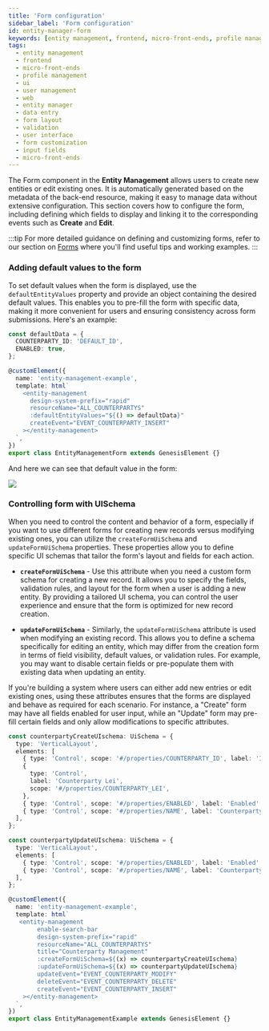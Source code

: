 ```yaml
---
title: 'Form configuration'
sidebar_label: 'Form configuration'
id: entity-manager-form
keywords: [entity management, frontend, micro-front-ends, profile management, ui, user management, web]
tags:
  - entity management
  - frontend
  - micro-front-ends
  - profile management
  - ui
  - user management
  - web
  - entity manager
  - data entry
  - form layout
  - validation
  - user interface
  - form customization
  - input fields
  - micro-front-ends
---
```



The Form component in the **Entity Management** allows users to create new entities or edit existing ones. It is automatically generated based on the metadata of the back-end resource, making it easy to manage data without extensive configuration. This section covers how to configure the form, including defining which fields to display and linking it to the corresponding events such as **Create** and **Edit**.

:::tip
For more detailed guidance on defining and customizing forms, refer to our section on [Forms](../../007_forms/002_smart-forms/index.mdx) where you'll find useful tips and working examples. 
:::

### Adding default values to the form

To set default values when the form is displayed, use the `defaultEntityValues` property and provide an object containing the desired default values. This enables you to pre-fill the form with specific data, making it more convenient for users and ensuring consistency across form submissions. Here's an example:

```typescript
const defaultData = {
  COUNTERPARTY_ID: 'DEFAULT_ID',
  ENABLED: true,
};

@customElement({
  name: 'entity-management-example',
  template: html`
    <entity-management
      design-system-prefix="rapid"
      resourceName="ALL_COUNTERPARTYS"
      :defaultEntityValues="${() => defaultData}"
      createEvent="EVENT_COUNTERPARTY_INSERT"
    ></entity-management>
  `,
})
export class EntityManagementForm extends GenesisElement {}
```

And here we can see that default value in the form:

![](/img/default-value-form.png)

### Controlling form with UISchema

When you need to control the content and behavior of a form, especially if you want to use different forms for creating new records versus modifying existing ones, you can utilize the `createFormUiSchema` and `updateFormUiSchema` properties. These properties allow you to define specific UI schemas that tailor the form's layout and fields for each action.

- **`createFormUiSchema`** - Use this attribute when you need a custom form schema for creating a new record. It allows you to specify the fields, validation rules, and layout for the form when a user is adding a new entity. By providing a tailored UI schema, you can control the user experience and ensure that the form is optimized for new record creation.

- **`updateFormUiSchema`** - Similarly, the `updateFormUiSchema` attribute is used when modifying an existing record. This allows you to define a schema specifically for editing an entity, which may differ from the creation form in terms of field visibility, default values, or validation rules. For example, you may want to disable certain fields or pre-populate them with existing data when updating an entity.

If you're building a system where users can either add new entries or edit existing ones, using these attributes ensures that the forms are displayed and behave as required for each scenario. For instance, a "Create" form may have all fields enabled for user input, while an "Update" form may pre-fill certain fields and only allow modifications to specific attributes.

```typescript
const counterpartyCreateUIschema: UiSchema = {
  type: 'VerticalLayout',
  elements: [
    { type: 'Control', scope: '#/properties/COUNTERPARTY_ID', label: 'Id' },
    {
      type: 'Control',
      label: 'Counterparty Lei',
      scope: '#/properties/COUNTERPARTY_LEI',
    },
    { type: 'Control', scope: '#/properties/ENABLED', label: 'Enabled' },
    { type: 'Control', scope: '#/properties/NAME', label: 'Counterparty Name' },
  ],
};

const counterpartyUpdateUIschema: UiSchema = {
  type: 'VerticalLayout',
  elements: [
    { type: 'Control', scope: '#/properties/ENABLED', label: 'Enabled' },
    { type: 'Control', scope: '#/properties/NAME', label: 'Counterparty Name' },
  ],
};

@customElement({
  name: 'entity-management-example',
  template: html`
   <entity-management
        enable-search-bar
        design-system-prefix="rapid"
        resourceName="ALL_COUNTERPARTYS"
        title="Counterparty Management"
        :createFormUiSchema=${(x) => counterpartyCreateUIschema}
        :updateFormUiSchema=${(x) => counterpartyUpdateUIschema}
        updateEvent="EVENT_COUNTERPARTY_MODIFY"
        deleteEvent="EVENT_COUNTERPARTY_DELETE"
        createEvent="EVENT_COUNTERPARTY_INSERT"
    ></entity-management>
  `,
})
export class EntityManagementExample extends GenesisElement {}
```


